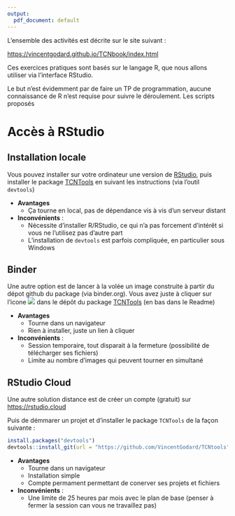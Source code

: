 ```yaml
---
output:
  pdf_document: default
---
```



L'ensemble des activités est décrite sur le site suivant :

[https://vincentgodard.github.io/TCNbook/index.html](https://vincentgodard.github.io/TCNbook/index.html)

Ces exercices pratiques sont basés sur le langage R, que nous allons utiliser via l'interface RStudio.

Le but n'est évidemment par de faire un TP de programmation, aucune connaissance de R n'est requise pour suivre le déroulement. 
Les scripts proposés 

# Accès à RStudio

## Installation locale
Vous pouvez installer sur votre ordinateur une version de [RStudio](https://www.rstudio.com), puis installer le package [TCNTools](https://github.com/VincentGodard/TCNtools) en suivant les instructions (via l'outil `devtools`)

- **Avantages**  
     - Ça tourne en local, pas de dépendance vis à vis d'un serveur distant
- **Inconvénients** : 
     - Nécessite d'installer R/RStudio, ce qui n'a pas forcement d’intérêt si vous ne l’utilisez pas d'autre part
     - L'installation de `devtools` est parfois compliquée, en particulier sous Windows

## Binder
Une autre option est de lancer à la volée un image construite à partir du dépot github du package (via binder.org).
Vous avez juste à cliquer sur l'icone ![](images/binder.svg) dans le dépôt du package [TCNTools](https://github.com/VincentGodard/TCNtools) (en bas dans le Readme)

- **Avantages**  
     - Tourne dans un navigateur
     - Rien à installer, juste un lien à cliquer
- **Inconvénients** : 
     - Session temporaire, tout disparait à la fermeture (possibilité de télécharger ses fichiers)
     - Limite au nombre d'images qui peuvent tourner en simultané
     
## RStudio Cloud
Une autre solution distance est de créer un compte (gratuit) sur [https://rstudio.cloud](https://rstudio.cloud)

Puis de démmarer un projet et d'installer le package `TCNTools` de la façon suivante :

```r
install.packages("devtools")
devtools::install_git(url = "https://github.com/VincentGodard/TCNtools")
```

- **Avantages**  
     - Tourne dans un navigateur
     - Installation simple
     - Compte permament permettant de conerver ses projets et fichiers
- **Inconvénients** : 
     - Une limite de 25 heures par mois avec le plan de base (penser à fermer la session can vous ne travaillez pas)







